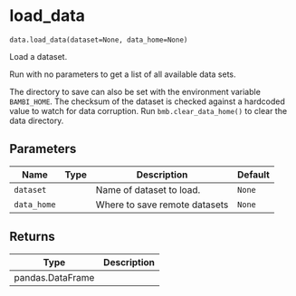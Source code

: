 # load_data { #bambi.load_data }

`data.load_data(dataset=None, data_home=None)`

Load a dataset.

Run with no parameters to get a list of all available data sets.

The directory to save can also be set with the environment variable `BAMBI_HOME`.
The checksum of the dataset is checked against a hardcoded value to watch for data corruption.
Run `bmb.clear_data_home()` to clear the data directory.

## Parameters

| Name        | Type   | Description                   | Default   |
|-------------|--------|-------------------------------|-----------|
| `dataset`   |        | Name of dataset to load.      | `None`    |
| `data_home` |        | Where to save remote datasets | `None`    |

## Returns

| Type             | Description   |
|------------------|---------------|
| pandas.DataFrame |               |